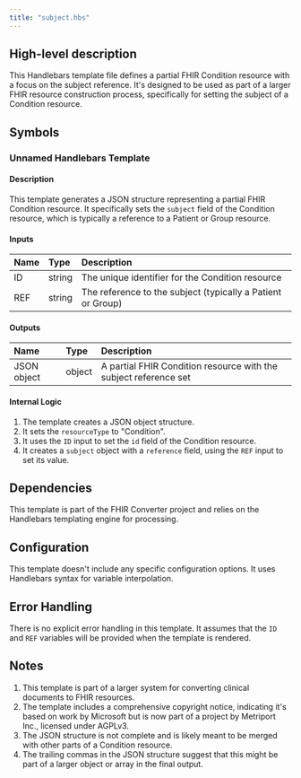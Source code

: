 ```yaml
---
title: "subject.hbs"
---
```


## High-level description
This Handlebars template file defines a partial FHIR Condition resource with a focus on the subject reference. It's designed to be used as part of a larger FHIR resource construction process, specifically for setting the subject of a Condition resource.

## Symbols

### Unnamed Handlebars Template
#### Description
This template generates a JSON structure representing a partial FHIR Condition resource. It specifically sets the `subject` field of the Condition resource, which is typically a reference to a Patient or Group resource.

#### Inputs
| Name | Type | Description |
|:-----|:-----|:------------|
| ID | string | The unique identifier for the Condition resource |
| REF | string | The reference to the subject (typically a Patient or Group) |

#### Outputs
| Name | Type | Description |
|:-----|:-----|:------------|
| JSON object | object | A partial FHIR Condition resource with the subject reference set |

#### Internal Logic
1. The template creates a JSON object structure.
2. It sets the `resourceType` to "Condition".
3. It uses the `ID` input to set the `id` field of the Condition resource.
4. It creates a `subject` object with a `reference` field, using the `REF` input to set its value.

## Dependencies
This template is part of the FHIR Converter project and relies on the Handlebars templating engine for processing.

## Configuration
This template doesn't include any specific configuration options. It uses Handlebars syntax for variable interpolation.

## Error Handling
There is no explicit error handling in this template. It assumes that the `ID` and `REF` variables will be provided when the template is rendered.

## Notes
1. This template is part of a larger system for converting clinical documents to FHIR resources.
2. The template includes a comprehensive copyright notice, indicating it's based on work by Microsoft but is now part of a project by Metriport Inc., licensed under AGPLv3.
3. The JSON structure is not complete and is likely meant to be merged with other parts of a Condition resource.
4. The trailing commas in the JSON structure suggest that this might be part of a larger object or array in the final output.